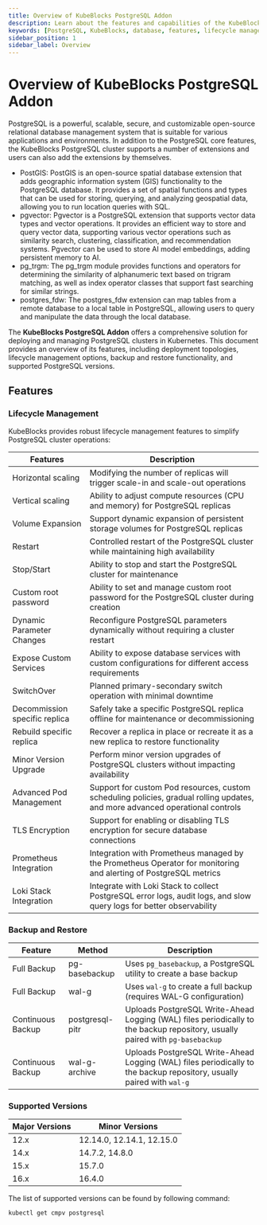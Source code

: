 ```yaml
---
title: Overview of KubeBlocks PostgreSQL Addon
description: Learn about the features and capabilities of the KubeBlocks PostgreSQL addon, including deployment topologies, lifecycle management, backup and restore, and supported versions.
keywords: [PostgreSQL, KubeBlocks, database, features, lifecycle management, backup, restore]
sidebar_position: 1
sidebar_label: Overview
---
```


# Overview of KubeBlocks PostgreSQL Addon

PostgreSQL is a powerful, scalable, secure, and customizable open-source relational database management system that is suitable for various applications and environments. In addition to the PostgreSQL core features, the KubeBlocks PostgreSQL cluster supports a number of extensions and users can also add the extensions by themselves.

* PostGIS: PostGIS is an open-source spatial database extension that adds geographic information system (GIS) functionality to the PostgreSQL database. It provides a set of spatial functions and types that can be used for storing, querying, and analyzing geospatial data, allowing you to run location queries with SQL.
* pgvector: Pgvector is a PostgreSQL extension that supports vector data types and vector operations. It provides an efficient way to store and query vector data, supporting various vector operations such as similarity search, clustering, classification, and recommendation systems. Pgvector can be used to store AI model embeddings, adding persistent memory to AI.
* pg_trgm: The pg_trgm module provides functions and operators for determining the similarity of alphanumeric text based on trigram matching, as well as index operator classes that support fast searching for similar strings.
* postgres_fdw: The postgres_fdw extension can map tables from a remote database to a local table in PostgreSQL, allowing users to query and manipulate the data through the local database.

The **KubeBlocks PostgreSQL Addon** offers a comprehensive solution for deploying and managing PostgreSQL clusters in Kubernetes. This document provides an overview of its features, including deployment topologies, lifecycle management options, backup and restore functionality, and supported PostgreSQL versions.

## Features

### Lifecycle Management

KubeBlocks provides robust lifecycle management features to simplify PostgreSQL cluster operations:

| Features                      | Description                                                                                                             |
|-------------------------------|-------------------------------------------------------------------------------------------------------------------------|
| Horizontal scaling            | Modifying the number of replicas will trigger scale-in and scale-out operations                                         |
| Vertical scaling              | Ability to adjust compute resources (CPU and memory) for PostgreSQL replicas                                                 |
| Volume Expansion              | Support dynamic expansion of persistent storage volumes for PostgreSQL replicas                                              |
| Restart                       | Controlled restart of the PostgreSQL cluster while maintaining high availability                                             |
| Stop/Start                    | Ability to stop and start the PostgreSQL cluster for maintenance                                                             |
| Custom root password          | Ability to set and manage custom root password for the PostgreSQL cluster during creation                                    |
| Dynamic Parameter Changes     | Reconfigure PostgreSQL parameters dynamically without requiring a cluster restart                                            |
| Expose Custom Services        | Ability to expose database services with custom configurations for different access requirements                        |
| SwitchOver                    | Planned primary-secondary switch operation with minimal downtime	                                                       |
| Decommission specific replica | Safely take a specific PostgreSQL replica offline for maintenance or decommissioning                                         |
| Rebuild specific replica      | Recover a replica in place or recreate it as a new replica to restore functionality                                     |
| Minor Version Upgrade         | Perform minor version upgrades of PostgreSQL clusters without impacting availability                                         |
| Advanced Pod Management       | Support for custom Pod resources, custom scheduling policies, gradual rolling updates, and more advanced operational controls |
| TLS Encryption                | Support for enabling or disabling TLS encryption for secure database connections	                                       |
| Prometheus Integration        | Integration with Prometheus managed by the Prometheus Operator for monitoring and alerting of PostgreSQL metrics             |
| Loki Stack Integration        | Integrate with Loki Stack to collect PostgreSQL error logs, audit logs, and slow query logs for better observability  |


### Backup and Restore

| Feature     | Method     | Description                                                     |
|-------------|------------|-----------------------------------------------------------------|
| Full Backup       | pg-basebackup   | Uses `pg_basebackup`, a PostgreSQL utility to create a base backup |
| Full Backup       | wal-g  | Uses `wal-g` to create a full backup (requires WAL-G configuration) |
| Continuous Backup | postgresql-pitr | Uploads PostgreSQL Write-Ahead Logging (WAL) files periodically to the backup repository, usually paired with `pg-basebackup`|
| Continuous Backup | wal-g-archive | Uploads PostgreSQL Write-Ahead Logging (WAL) files periodically to the backup repository, usually paired with `wal-g`|

### Supported Versions

| Major Versions | Minor Versions                 |
|---------------|----------------------------------|
| 12.x    | 12.14.0, 12.14.1, 12.15.0 |
| 14.x    | 14.7.2, 14.8.0 |
| 15.x    | 15.7.0 |
| 16.x    | 16.4.0 |

The list of supported versions can be found by following command:
```
kubectl get cmpv postgresql
```
